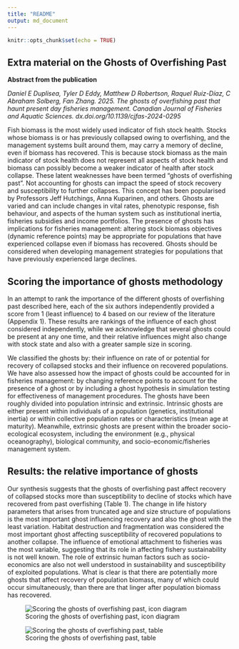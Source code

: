 ```yaml
---
title: "README"
output: md_document
---
```


```r
knitr::opts_chunk$set(echo = TRUE)
```

## Extra material on the Ghosts of Overfishing Past

**Abstract from the publication**

*Daniel E Duplisea, Tyler D Eddy, Matthew D Robertson, Raquel Ruiz-Díaz, C Abraham Solberg, Fan Zhang. 2025. The ghosts of overfishing past that haunt present day fisheries management. Canadian Journal of Fisheries and Aquatic Sciences. dx.doi.org/10.1139/cjfas-2024-0295*

Fish biomass is the most widely used indicator of fish stock health. Stocks whose biomass is or has previously collapsed owing to overfishing, and the management systems built around them, may carry a memory of decline, even if biomass has recovered. This is because stock biomass as the main indicator of stock health does not represent all aspects of stock health and biomass can possibly become a weaker indicator of health after stock collapse. These latent weaknesses have been termed “ghosts of overfishing past”. Not accounting for ghosts can impact the speed of stock recovery and susceptibility to further collapses. This concept has been popularised by Professors Jeff Hutchings, Anna Kuparinen, and others. Ghosts are varied and can include changes in vital rates, phenotypic response, fish behaviour, and aspects of the human system such as institutional inertia, fisheries subsidies and income portfolios. The presence of ghosts has implications for fisheries management: altering stock biomass objectives (dynamic reference points) may be appropriate for populations that have experienced collapse even if biomass has recovered. Ghosts should be considered when developing management strategies for populations that have previously experienced large declines.

## Scoring the importance of ghosts methodology

In an attempt to rank the importance of the different ghosts of overfishing past described here, each of the six authors independently provided a score from 1 (least influence) to 4 based on our review of the literature (Appendix 1). These results are rankings of the influence of each ghost considered independently, while we acknowledge that several ghosts could be present at any one time, and their relative influences might also change with stock state and also with a greater sample size in scoring.

We classified the ghosts by: their influence on rate of or potential for recovery of collapsed stocks and their influence on recovered populations. We have also assessed how the impact of ghosts could be accounted for in fisheries management: by changing reference points to account for the presence of a ghost or by including a ghost hypothesis in simulation testing for effectiveness of management procedures. The ghosts have been roughly divided into population intrinsic and extrinsic. Intrinsic ghosts are either present within individuals of a population (genetics, institutional inertia) or within collective population rates or characteristics (mean age at maturity). Meanwhile, extrinsic ghosts are present within the broader socio-ecological ecosystem, including the environment (e.g., physical oceanography), biological community, and socio-economic/fisheries management system.


## Results: the relative importance of ghosts

Our synthesis suggests that the ghosts of overfishing past affect recovery of collapsed stocks more than susceptibility to decline of stocks which have recovered from past overfishing (Table 1). The change in life history parameters that arises from truncated age and size structure of populations is the most important ghost influencing recovery and also the ghost with the least variation. Habitat destruction and fragmentation was considered the most important ghost affecting susceptibility of recovered populations to another collapse. The influence of emotional attachment to fisheries was the most variable, suggesting that its role in affecting fishery sustainability is not well known. The role of extrinsic human factors such as socio-economics are also not well understood in sustainability and susceptibility of exploited populations. What is clear is that there are potentially more ghosts that affect recovery of population biomass, many of which could occur simultaneously, than there are that linger after population biomass has recovered.

![Scoring the ghosts of overfishing past, icon diagram](/home/daniel/papers.and.projects/ghosts.overfishing.past/CJFAS.hutchings/Ghosts of Overfishing Past/README_files/figure-markdown_strict/influence of ghosts icon table.png)

![Scoring the ghosts of overfishing past, table](/home/daniel/papers.and.projects/ghosts.overfishing.past/CJFAS.hutchings/Ghosts of Overfishing Past/README_files/figure-markdown_strict/Ghost scores table.png)


